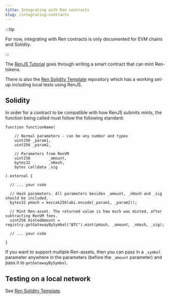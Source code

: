 ```yaml
---
title: Integrating with Ren contracts
slug: /integrating-contracts
---
```


:::tip

For now, integrating with Ren contracts is only documented for EVM chains and Solidity.

:::

The [RenJS Tutorial](/ren-js/tutorial/overview) goes through writing a smart contract that can mint Ren-tokens.

There is also the [Ren Solidity Template](https://github.com/renproject/ren-solidity-template) repository which has a working set-up including local tests using RenJS.

## Solidity

In order for a contract to be compatible with how RenJS submits mints, the function being called must follow the following standard:

```solidity
function functionName(

    // Normal parameters - can be any number and types
    uint256 _param1,
    uint256 _param2,

    // Parameters from RenVM
    uint256        _amount,
    bytes32        _nHash,
    bytes calldata _sig

) external {

  // ... your code

  // Hash parameters. All parameters besides _amount, _nHash and _sig should be included.
  bytes32 pHash = keccak256(abi.encode(_param1, _param2));

  // Mint Ren-asset. The returned value is how much was minted, after subtracting RenVM fees.
  uint256 mintedAmount = registry.getGatewayBySymbol("BTC").mint(pHash, _amount, _nHash, _sig);

  // ... your code

}
```

If you want to support multiple Ren-assets, then you can pass in a `_symbol` parameter anywhere in the parameters (before the `_amount` parameter) and pass it to `getGatewayBySymbol`.

## Testing on a local network

See [Ren Solidity Template](https://github.com/renproject/ren-solidity-template).
